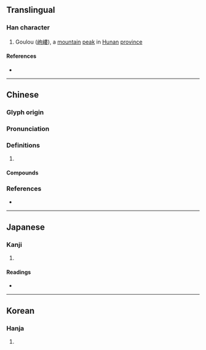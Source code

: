 {{also|嵝}}
{{character info}}
==Translingual==

===Han character===
{{Han char|rn=46|rad=山|as=11|sn=14|four=25744|canj=ULLV|ids=⿰山婁}}

# Goulou ([[岣嶁]]), a [[mountain]] [[peak]] in [[Hunan]] [[province]]

====References====
* {{Han ref|kx=0318.250|dkj=08408|dj=0618.370|hdz=10794.010|uh=5D81|ud=23937|bh=E1A8|bd=57768}}

----

==Chinese==
{{zh-forms|s=嵝|alt=㟺/𪩇}}

===Glyph origin===
{{Han etym}}

===Pronunciation===
{{zh-pron
|m=lōu
|c=lau5
|mc=y
|oc=y
|cat=
}}

===Definitions===
{{zh-hanzi}}

# {{rfdef|zh}}

====Compounds====
{{zh-der|岣嶁|岣嶁碑}}

===References===
* {{R:twedu|B00872}}

----

==Japanese==

===Kanji===
{{ja-kanji|grade=|rs=山11}}

# {{rfdef|ja|sort=山11}}

====Readings====
* {{ja-readings|on=る,ろう|kun=いただき}}

----

==Korean==

===Hanja===
{{ko-hanja|hangeul=루|rv=ru|mr=ru}}

# {{rfdef|ko|sort=山11}}